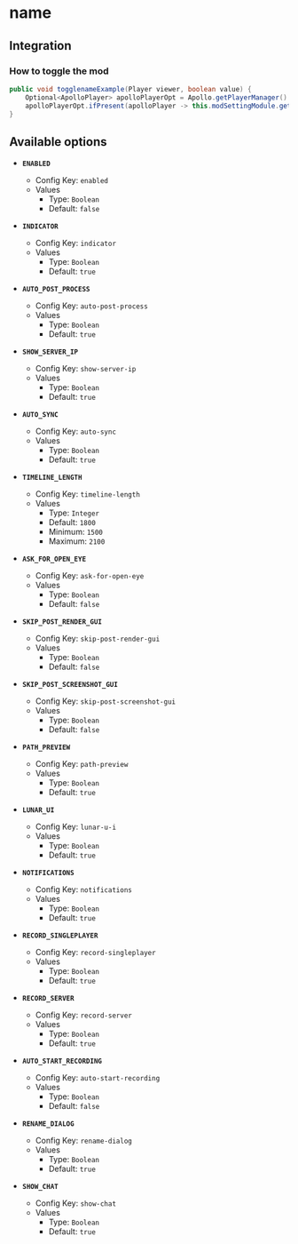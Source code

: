# name

## Integration

### How to toggle the mod

```java
public void togglenameExample(Player viewer, boolean value) {
    Optional<ApolloPlayer> apolloPlayerOpt = Apollo.getPlayerManager().getPlayer(viewer.getUniqueId());
    apolloPlayerOpt.ifPresent(apolloPlayer -> this.modSettingModule.getOptions().set(apolloPlayer, ModReplaymod.ENABLED, value));
}
```

## Available options

- __`ENABLED`__
    - Config Key: `enabled`
    - Values
        - Type: `Boolean`
        - Default: `false`

- __`INDICATOR`__
    - Config Key: `indicator`
    - Values
        - Type: `Boolean`
        - Default: `true`

- __`AUTO_POST_PROCESS`__
    - Config Key: `auto-post-process`
    - Values
        - Type: `Boolean`
        - Default: `true`

- __`SHOW_SERVER_IP`__
    - Config Key: `show-server-ip`
    - Values
        - Type: `Boolean`
        - Default: `true`

- __`AUTO_SYNC`__
    - Config Key: `auto-sync`
    - Values
        - Type: `Boolean`
        - Default: `true`

- __`TIMELINE_LENGTH`__
    - Config Key: `timeline-length`
    - Values
        - Type: `Integer`
        - Default: `1800`
        - Minimum: `1500`
        - Maximum: `2100`

- __`ASK_FOR_OPEN_EYE`__
    - Config Key: `ask-for-open-eye`
    - Values
        - Type: `Boolean`
        - Default: `false`

- __`SKIP_POST_RENDER_GUI`__
    - Config Key: `skip-post-render-gui`
    - Values
        - Type: `Boolean`
        - Default: `false`

- __`SKIP_POST_SCREENSHOT_GUI`__
    - Config Key: `skip-post-screenshot-gui`
    - Values
        - Type: `Boolean`
        - Default: `false`

- __`PATH_PREVIEW`__
    - Config Key: `path-preview`
    - Values
        - Type: `Boolean`
        - Default: `true`

- __`LUNAR_UI`__
    - Config Key: `lunar-u-i`
    - Values
        - Type: `Boolean`
        - Default: `true`

- __`NOTIFICATIONS`__
    - Config Key: `notifications`
    - Values
        - Type: `Boolean`
        - Default: `true`

- __`RECORD_SINGLEPLAYER`__
    - Config Key: `record-singleplayer`
    - Values
        - Type: `Boolean`
        - Default: `true`

- __`RECORD_SERVER`__
    - Config Key: `record-server`
    - Values
        - Type: `Boolean`
        - Default: `true`

- __`AUTO_START_RECORDING`__
    - Config Key: `auto-start-recording`
    - Values
        - Type: `Boolean`
        - Default: `false`

- __`RENAME_DIALOG`__
    - Config Key: `rename-dialog`
    - Values
        - Type: `Boolean`
        - Default: `true`

- __`SHOW_CHAT`__
    - Config Key: `show-chat`
    - Values
        - Type: `Boolean`
        - Default: `true`

